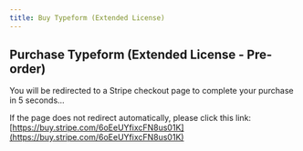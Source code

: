 ```yaml
---
title: Buy Typeform (Extended License)
---
```



<Head>
  <meta httpEquiv="refresh" content="5; url='https://buy.stripe.com/6oEeUYfixcFN8us01K'" />
</Head>

## Purchase Typeform (Extended License - Pre-order)

You will be redirected to a Stripe checkout page to complete your purchase in 5 seconds…

If the page does not redirect automatically, please click this link: [https://buy.stripe.com/6oEeUYfixcFN8us01K](https://buy.stripe.com/6oEeUYfixcFN8us01K)

